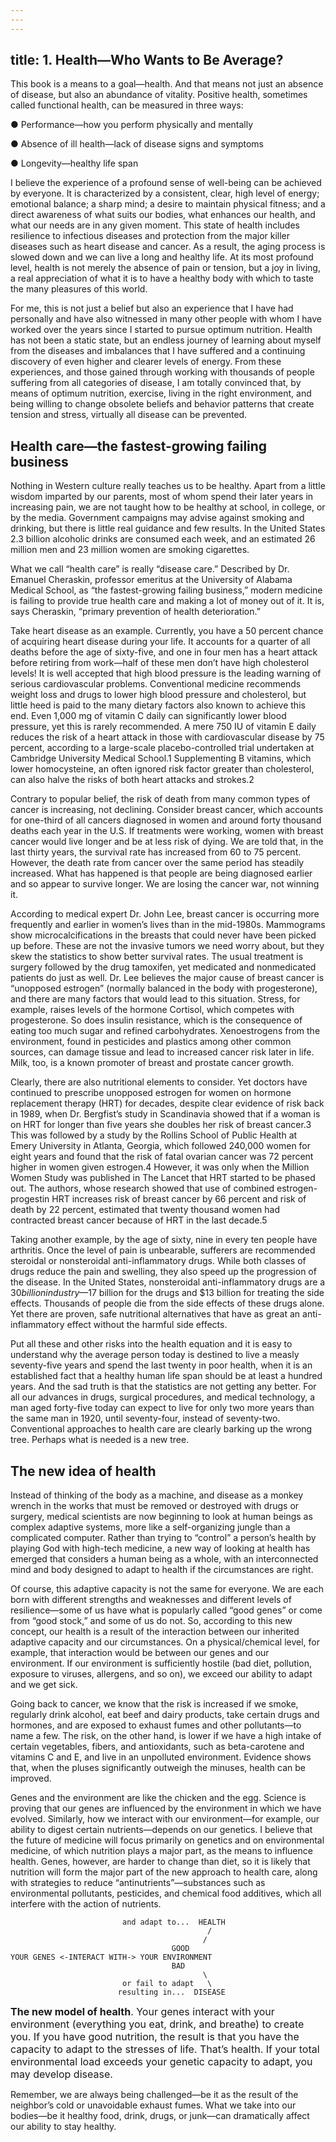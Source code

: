 ```yaml
---
---
---
```

title: 1. Health—Who Wants to Be Average?
---




This book is a means to a goal—health. And that means not just an absence of disease, but also an abundance of vitality. Positive health, sometimes called functional health, can be measured in three ways:

● Performance—how you perform physically and mentally

● Absence of ill health—lack of disease signs and symptoms

● Longevity—healthy life span



I believe the experience of a profound sense of well-being can be achieved by everyone. It is characterized by a consistent, clear, high level of energy; emotional balance; a sharp mind; a desire to maintain physical fitness; and a direct awareness of what suits our bodies, what enhances our health, and what our needs are in any given moment. This state of health includes resilience to infectious diseases and protection from the major killer diseases such as heart disease and cancer. As a result, the aging process is slowed down and we can live a long and healthy life. At its most profound level, health is not merely the absence of pain or tension, but a joy in living, a real appreciation of what it is to have a healthy body with which to taste the many pleasures of this world.

For me, this is not just a belief but also an experience that I have had personally and have also witnessed in many other people with whom I have worked over the years since I started to pursue optimum nutrition. Health has not been a static state, but an endless journey of learning about myself from the diseases and imbalances that I have suffered and a continuing discovery of even higher and clearer levels of energy. From these experiences, and those gained through working with thousands of people suffering from all categories of disease, I am totally convinced that, by means of optimum nutrition, exercise, living in the right environment, and being willing to change obsolete beliefs and behavior patterns that create tension and stress, virtually all disease can be prevented.





## Health care—the fastest-growing failing business


Nothing in Western culture really teaches us to be healthy. Apart from a little wisdom imparted by our parents, most of whom spend their later years in increasing pain, we are not taught how to be healthy at school, in college, or by the media. Government campaigns may advise against smoking and drinking, but there is little real guidance and few results. In the United States 2.3 billion alcoholic drinks are consumed each week, and an estimated 26 million men and 23 million women are smoking cigarettes.

What we call “health care” is really “disease care.” Described by Dr. Emanuel Cheraskin, professor emeritus at the University of Alabama Medical School, as “the fastest-growing failing business,” modern medicine is failing to provide true health care and making a lot of money out of it. It is, says Cheraskin, “primary prevention of health deterioration.”

Take heart disease as an example. Currently, you have a 50 percent chance of acquiring heart disease during your life. It accounts for a quarter of all deaths before the age of sixty-five, and one in four men has a heart attack before retiring from work—half of these men don’t have high cholesterol levels! It is well accepted that high blood pressure is the leading warning of serious cardiovascular problems. Conventional medicine recommends weight loss and drugs to lower high blood pressure and cholesterol, but little heed is paid to the many dietary factors also known to achieve this end. Even 1,000 mg of vitamin C daily can significantly lower blood pressure, yet this is rarely recommended. A mere 750 IU of vitamin E daily reduces the risk of a heart attack in those with cardiovascular disease by 75 percent, according to a large-scale placebo-controlled trial undertaken at Cambridge University Medical School.1 Supplementing B vitamins, which lower homocysteine, an often ignored risk factor greater than cholesterol, can also halve the risks of both heart attacks and strokes.2

Contrary to popular belief, the risk of death from many common types of cancer is increasing, not declining. Consider breast cancer, which accounts for one-third of all cancers diagnosed in women and around forty thousand deaths each year in the U.S. If treatments were working, women with breast cancer would live longer and be at less risk of dying. We are told that, in the last thirty years, the survival rate has increased from 60 to 75 percent. However, the death rate from cancer over the same period has steadily increased. What has happened is that people are being diagnosed earlier and so appear to survive longer. We are losing the cancer war, not winning it.

According to medical expert Dr. John Lee, breast cancer is occurring more frequently and earlier in women’s lives than in the mid-1980s. Mammograms show microcalcifications in the breasts that could never have been picked up before. These are not the invasive tumors we need worry about, but they skew the statistics to show better survival rates. The usual treatment is surgery followed by the drug tamoxifen, yet medicated and nonmedicated patients do just as well. Dr. Lee believes the major cause of breast cancer is “unopposed estrogen” (normally balanced in the body with progesterone), and there are many factors that would lead to this situation. Stress, for example, raises levels of the hormone Cortisol, which competes with progesterone. So does insulin resistance, which is the consequence of eating too much sugar and refined carbohydrates. Xenoestrogens from the environment, found in pesticides and plastics among other common sources, can damage tissue and lead to increased cancer risk later in life. Milk, too, is a known promoter of breast and prostate cancer growth.

Clearly, there are also nutritional elements to consider. Yet doctors have continued to prescribe unopposed estrogen for women on hormone replacement therapy (HRT) for decades, despite clear evidence of risk back in 1989, when Dr. Bergfist’s study in Scandinavia showed that if a woman is on HRT for longer than five years she doubles her risk of breast cancer.3 This was followed by a study by the Rollins School of Public Health at Emery University in Atlanta, Georgia, which followed 240,000 women for eight years and found that the risk of fatal ovarian cancer was 72 percent higher in women given estrogen.4 However, it was only when the Million Women Study was published in The Lancet that HRT started to be phased out. The authors, whose research showed that use of combined estrogen-progestin HRT increases risk of breast cancer by 66 percent and risk of death by 22 percent, estimated that twenty thousand women had contracted breast cancer because of HRT in the last decade.5

Taking another example, by the age of sixty, nine in every ten people have arthritis. Once the level of pain is unbearable, sufferers are recommended steroidal or nonsteroidal anti-inflammatory drugs. While both classes of drugs reduce the pain and swelling, they also speed up the progression of the disease. In the United States, nonsteroidal anti-inflammatory drugs are a $30 billion industry—$17 billion for the drugs and $13 billion for treating the side effects. Thousands of people die from the side effects of these drugs alone. Yet there are proven, safe nutritional alternatives that have as great an anti-inflammatory effect without the harmful side effects.

Put all these and other risks into the health equation and it is easy to understand why the average person today is destined to live a measly seventy-five years and spend the last twenty in poor health, when it is an established fact that a healthy human life span should be at least a hundred years. And the sad truth is that the statistics are not getting any better. For all our advances in drugs, surgical procedures, and medical technology, a man aged forty-five today can expect to live for only two more years than the same man in 1920, until seventy-four, instead of seventy-two. Conventional approaches to health care are clearly barking up the wrong tree. Perhaps what is needed is a new tree.





## The new idea of health


Instead of thinking of the body as a machine, and disease as a monkey wrench in the works that must be removed or destroyed with drugs or surgery, medical scientists are now beginning to look at human beings as complex adaptive systems, more like a self-organizing jungle than a complicated computer. Rather than trying to “control” a person’s health by playing God with high-tech medicine, a new way of looking at health has emerged that considers a human being as a whole, with an interconnected mind and body designed to adapt to health if the circumstances are right.

Of course, this adaptive capacity is not the same for everyone. We are each born with different strengths and weaknesses and different levels of resilience—some of us have what is popularly called “good genes” or come from “good stock,” and some of us do not. So, according to this new concept, our health is a result of the interaction between our inherited adaptive capacity and our circumstances. On a physical/chemical level, for example, that interaction would be between our genes and our environment. If our environment is sufficiently hostile (bad diet, pollution, exposure to viruses, allergens, and so on), we exceed our ability to adapt and we get sick.

Going back to cancer, we know that the risk is increased if we smoke, regularly drink alcohol, eat beef and dairy products, take certain drugs and hormones, and are exposed to exhaust fumes and other pollutants—to name a few. The risk, on the other hand, is lower if we have a high intake of certain vegetables, fibers, and antioxidants, such as beta-carotene and vitamins C and E, and live in an unpolluted environment. Evidence shows that, when the pluses significantly outweigh the minuses, health can be improved.

Genes and the environment are like the chicken and the egg. Science is proving that our genes are influenced by the environment in which we have evolved. Similarly, how we interact with our environment—for example, our ability to digest certain nutrients—depends on our genetics. I believe that the future of medicine will focus primarily on genetics and on environmental medicine, of which nutrition plays a major part, as the means to influence health. Genes, however, are harder to change than diet, so it is likely that nutrition will form the major part of the new approach to health care, along with strategies to reduce “antinutrients”—substances such as environmental pollutants, pesticides, and chemical food additives, which all interfere with the action of nutrients.

```
                         and adapt to...  HEALTH
                                            /
                                           /
                                    GOOD
YOUR GENES <-INTERACT WITH-> YOUR ENVIRONMENT 
                                    BAD
                                           \
                         or fail to adapt   \      
                        resulting in...  DISEASE

```

<font size=3 >

**The new model of health**. Your genes interact with your environment (everything you eat, drink, and breathe) to create you. If you have good nutrition, the result is that you have the capacity to adapt to the stresses of life. That’s health. If your total environmental load exceeds your genetic capacity to adapt, you may develop disease.
</font>

Remember, we are always being challenged—be it as the result of the neighbor’s cold or unavoidable exhaust fumes. What we take into our bodies—be it healthy food, drink, drugs, or junk—can dramatically affect our ability to stay healthy.